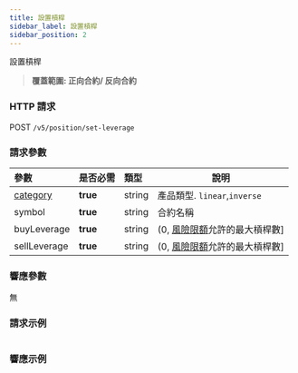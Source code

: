 ```yaml
---
title: 設置槓桿
sidebar_label: 設置槓桿
sidebar_position: 2
---
```


設置槓桿
> **覆蓋範圍: 正向合約/ 反向合約**

### HTTP 請求
POST `/v5/position/set-leverage`

### 請求參數
| 參數 | 是否必需 | 類型 | 說明|
|:----- |:-------|:-----|------ |
|[category](../enum#category) |**true** |string |產品類型. `linear`,`inverse` |
|symbol |**true** |string |合約名稱|
|buyLeverage |**true** |string |(0, [風險限額](../market/risk-limit#)允許的最大槓桿數] |
|sellLeverage |**true** |string |(0, [風險限額](../market/risk-limit#)允許的最大槓桿數]|

### 響應參數
無

### 請求示例

<Tabs>
<TabItem value="console" label="Console">

```http
```

</TabItem>
</Tabs>

### 響應示例

<Tabs>
<TabItem value="js linear" label="linear">

```json

```
</TabItem>
</Tabs>

